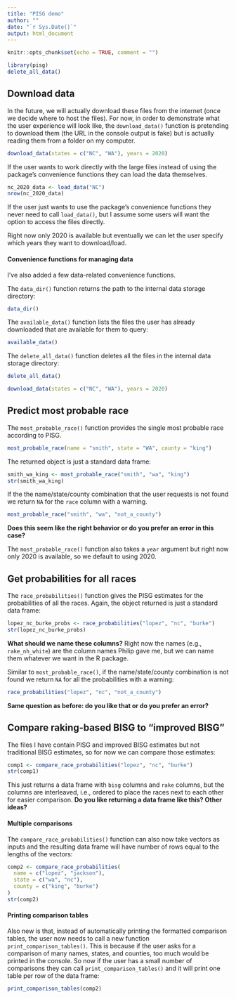 ```yaml
---
title: "PISG demo"
author: ""
date: "`r Sys.Date()`"
output: html_document
---
```


```r
knitr::opts_chunk$set(echo = TRUE, comment = "")
```



```r
library(pisg)
delete_all_data()
```

## Download data

In the future, we will actually download these files from the internet (once we
decide where to host the files). For now, in order to demonstrate what the user
experience will look like, the `download_data()` function is pretending to
download them (the URL in the console output is fake) but is actually reading
them from a folder on my computer.

```r
download_data(states = c("NC", "WA"), years = 2020) 
```

If the user wants to work directly with the large files instead of using the
package's convenience functions they can load the data themselves. 

```r
nc_2020_data <- load_data("NC")
nrow(nc_2020_data)
```
If the user just wants to use the package's convenience functions they never 
need to call `load_data()`, but I assume some users will want the option to 
access the files directly. 

Right now only 2020 is available but eventually we can let the user specify
which years they want to download/load. 

#### Convenience functions for managing data

I've also added a few data-related convenience functions. 

The `data_dir()` function returns the path to the internal data storage directory:

```r
data_dir()
```

The `available_data()` function lists the files the user has already downloaded
that are available for them to query:

```r
available_data()
```

The `delete_all_data()` function deletes all the files in the internal data
storage directory:

```r
delete_all_data()
```

```r
download_data(states = c("NC", "WA"), years = 2020)
```

## Predict most probable race

The `most_probable_race()` function provides the single most probable race
according to PISG.

```r
most_probable_race(name = "smith", state = "WA", county = "king")
```
The returned object is just a standard data frame: 

```r
smith_wa_king <- most_probable_race("smith", "wa", "king")
str(smith_wa_king)
```

If the the name/state/county combination that the user requests is not found
we return `NA` for the `race` column with a warning. 

```r
most_probable_race("smith", "wa", "not_a_county")
```

**Does this seem like the right behavior or do you prefer an error in this case?**

The `most_probable_race()` function also takes a `year` argument but right now
only 2020 is available, so we default to using 2020.

## Get probabilities for all races

The `race_probabilities()` function gives the PISG estimates for the
probabilities of all the races. Again, the object returned is just a standard
data frame:

```r
lopez_nc_burke_probs <- race_probabilities("lopez", "nc", "burke")
str(lopez_nc_burke_probs)
```

**What should we name these columns?** Right now the names (e.g., `rake_nh_white`)
are the column names Philip gave me, but we can name them whatever we want in
the R package.

Similar to `most_probable_race()`, if the name/state/county combination is not
found we return `NA` for all the probabilities with a warning: 

```r
race_probabilities("lopez", "nc", "not_a_county")
```

**Same question as before: do you like that or do you prefer an error?**


## Compare raking-based BISG to "improved BISG"

The files I have contain PISG and improved BISG estimates but not traditional
BISG estimates, so for now we can compare those estimates:

```r
comp1 <- compare_race_probabilities("lopez", "nc", "burke")
str(comp1)
```

This just returns a data frame with `bisg` columns and `rake` columns, but the
columns are interleaved, i.e., ordered to place the races next to each other for
easier comparison. **Do you like returning a data frame like this? Other ideas?**

#### Multiple comparisons 

The `compare_race_probabilities()` function can also now take vectors as inputs
and the resulting data frame will have number of rows equal to the lengths of
the vectors:

```r
comp2 <- compare_race_probabilities(
  name = c("lopez", "jackson"), 
  state = c("wa", "nc"), 
  county = c("king", "burke")
)
str(comp2)
```

#### Printing comparison tables 

Also new is that, instead of automatically printing the formatted comparison
tables, the user now needs to call a new function `print_comparison_tables()`.
This is because if the user asks for a comparison of many names, states, and
counties, too much would be printed in the console. So now if the user has a
small number of comparisons they can call `print_comparison_tables()` and it
will print one table per row of the data frame:

```r
print_comparison_tables(comp2)
```

